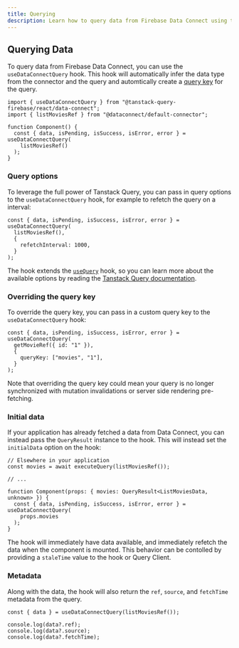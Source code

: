 ```yaml
---
title: Querying
description: Learn how to query data from Firebase Data Connect using the Tanstack Query Firebase hooks.
---
```


## Querying Data

To query data from Firebase Data Connect, you can use the `useDataConnectQuery` hook. This hook will automatically infer the data type from the connector and the query and automtically create a [query key](https://tanstack.com/query/latest/docs/framework/react/guides/query-keys) for the query.

```tsx
import { useDataConnectQuery } from "@tanstack-query-firebase/react/data-connect";
import { listMoviesRef } from "@dataconnect/default-connector";

function Component() {
  const { data, isPending, isSuccess, isError, error } = useDataConnectQuery(
    listMoviesRef()
  );
}
```

### Query options

To leverage the full power of Tanstack Query, you can pass in query options to the `useDataConnectQuery` hook, for example to refetch the query on a interval:

```tsx
const { data, isPending, isSuccess, isError, error } = useDataConnectQuery(
  listMoviesRef(),
  {
    refetchInterval: 1000,
  }
);
```

The hook extends the [`useQuery`](https://tanstack.com/query/latest/docs/framework/react/reference/useQuery) hook, so you can learn more about the available options by reading the [Tanstack Query documentation](https://tanstack.com/query/latest/docs/framework/react/reference/useQuery).

### Overriding the query key

To override the query key, you can pass in a custom query key to the `useDataConnectQuery` hook:

```tsx
const { data, isPending, isSuccess, isError, error } = useDataConnectQuery(
  getMovieRef({ id: "1" }),
  {
    queryKey: ["movies", "1"],
  }
);
```

Note that overriding the query key could mean your query is no longer synchronized with mutation invalidations or server side rendering pre-fetching.

### Initial data

If your application has already fetched a data from Data Connect, you can instead pass the `QueryResult` instance to the hook. This will instead set the `initialData` option on the hook:

```tsx
// Elsewhere in your application
const movies = await executeQuery(listMoviesRef());

// ...

function Component(props: { movies: QueryResult<ListMoviesData, unknown> }) {
  const { data, isPending, isSuccess, isError, error } = useDataConnectQuery(
    props.movies
  );
}
```

The hook will immediately have data available, and immediately refetch the data when the component is mounted. This behavior can be contolled by providing a `staleTime` value to the hook or Query Client.

### Metadata

Along with the data, the hook will also return the `ref`, `source`, and `fetchTime` metadata from the query.

```tsx
const { data } = useDataConnectQuery(listMoviesRef());

console.log(data?.ref);
console.log(data?.source);
console.log(data?.fetchTime);
```
